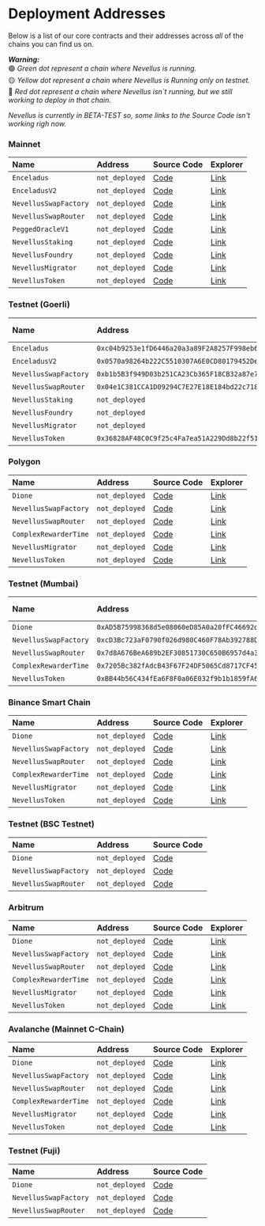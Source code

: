 
# Deployment Addresses

Below is a list of our core contracts and their addresses across _all_ of the chains you can find us on.

_**Warning:**_  
🟢 _Green dot represent a chain where Nevellus is running._  
🟡 _Yellow dot represent a chain where Nevellus is Running only on testnet._  
🔴 _Red dot represent a chain where Nevellus isn`t running, but we still working to deploy in that chain._

_Nevellus is currently in BETA-TEST so, some links to the Source Code isn't working righ now._

<Tabs>

<TabItem value='eth' label='🟡 Ethereum' default>

### Mainnet

| Name | Address | Source Code | Explorer |
| :-- | :-- | :-- | :-- |
| `Enceladus` | `not_deployed` | [Code](https://github.com/nevellusdex/nevellusdex/contracts/Enceladus.sol) | [Link](https://etherscan.io/address/0x) |
| `EnceladusV2` | `not_deployed` | [Code](https://github.com/nevellusdex/nevellusdex/contracts/EnceladusV2.sol) | [Link](https://etherscan.io/address/0x) |
| `NevellusSwapFactory` | `not_deployed` | [Code](https://github.com/nevellusdex/nevellusdex/master/protocols/nevellusdex/contracts/NevellusSwapFactory.sol) | [Link](https://etherscan.io/address/0x) |
| `NevellusSwapRouter` | `not_deployed` | [Code](https://github.com/nevellusdex/nevellusdex/master/protocols/nevellusdex/contracts/NevellusSwapRouter02.sol) | [Link](https://etherscan.io/address/0x) |
| `PeggedOracleV1` | `not_deployed` | [Code](hhttps://github.com/nevellusdex/nevellusdex/contracts/nevellusvault/PeggedOracleV1.sol) | [Link](https://etherscan.io/address/0x) |
| `NevellusStaking` | `not_deployed` | [Code](https://github.com/nevellusdex/nevellusdex/contracts/NevellusStaking.sol) | [Link](https://etherscan.io/address/0x) |
| `NevellusFoundry` | `not_deployed` | [Code](https://github.com/nevellusdex/nevellusdex/contracts/NevellusFoundry.sol) | [Link](https://etherscan.io/address/0x) |
| `NevellusMigrator` | `not_deployed` | [Code](https://github.com/nevellusdex/nevellusdex/protocols/nevellusdex/contracts/NevellusMigrator.sol) | [Link](https://etherscan.io/address/0x) |
| `NevellusToken` | `not_deployed` | [Code](https://github.com/nevellusdex/nevellusdex/contracts/NevellusToken.sol) | [Link](https://etherscan.io/address/0x) |

### Testnet (Goerli)

| Name | Address | Source Code |
| :-- | :-- | :-- |
| `Enceladus` | `0xc04b9253e1fD6446a20a3a89F2A8257F998eb69D` | [Code](https://github.com/nevellusdex/nevellusdex/blob/archieve/canary/contracts/Enceladus.sol) |
| `EnceladusV2` | `0x0570a98264b222C5510307A6E0CD80179452De02` | [Code](https://github.com/nevellusdex/nevellusdex/blob/archieve/canary/contracts/EnceladusV2.sol) |
| `NevellusSwapFactory` | `0xb1b5B3f949D03b251CA23Cb365F18CB32a87e70a` | [Code](https://github.com/nevellusdex/nevellusdex/blob/master/protocols/nevellusdex/contracts/NevellusSwapFactory.sol) |
| `NevellusSwapRouter` | `0x04e1C381CCA1D09294C7E27E18E184bd22c71812` | [Code](https://github.com/nevellusdex/nevellusdex/blob/master/protocols/nevellusdex/contracts/NevellusSwapRouter02.sol) |
| `NevellusStaking` | `not_deployed` | [Code](https://github.com/nevellusdex/nevellusdex/contracts/NevellusStaking.sol) |
| `NevellusFoundry` | `not_deployed` | [Code](https://github.com/nevellusdex/nevellusdex/contracts/NevellusFoundry.sol) |
| `NevellusMigrator` | `not_deployed` | [Code](https://github.com/nevellusdex/nevellusdex/master/protocols/nevellusdex/contracts/NevellusMigrator.sol) |
| `NevellusToken` | `0x36828AF48C0C9f25c4Fa7ea51A229Dd8b22f51c4` | [Code](https://github.com/nevellusdex/nevellusdex/master/contracts/NevellusToken.sol) |

</TabItem>

<TabItem value='polygon' label='🟡 Polygon'>

### Polygon

| Name | Address | Source Code | Explorer |
| :-- | :-- | :-- | :-- |
| `Dione` | `not_deployed` | [Code](https://github.com/nevellusdex/nevellusdex/blob/archieve/canary/contracts/MiniChefV2.sol) | [Link](https://polygonscan.com/address/) |
| `NevellusSwapFactory` | `not_deployed` | [Code](https://github.com/nevellusdex/nevellusdex/blob/master/protocols/nevellusdex/contracts/NevellusSwapFactory.sol) | [Link](https://polygonscan.com/address/) |
| `NevellusSwapRouter` | `not_deployed` | [Code](https://github.com/nevellusdex/nevellusdex/blob/master/protocols/nevellusdex/contracts/NevellusSwapRouter02.sol) | [Link](https://polygonscan.com/address/) |
| `ComplexRewarderTime` | `not_deployed` | [Code](https://github.com/nevellusdex/nevellusdex/blob/canary/contracts/mocks/ComplexRewarderTime.sol) | [Link](https://polygonscan.com/address/) |
| `NevellusMigrator` | `not_deployed` | [Code](https://github.com/nevellusdex/nevellusdex/blob/master/protocols/nevellusdex/contracts/NevellusMigrator.sol) | [Link](https://polygonscan.com/address/) |
| `NevellusToken` | `not_deployed` | [Code](https://github.com/nevellusdex/nevellusdex/blob/archieve/canary/contracts/NevellusToken.sol) | [Link](https://polygonscan.com/address/) |

### Testnet (Mumbai)

| Name | Address | Source Code |
| :-- | :-- | :-- |
| `Dione` | `0xAD5B75998368d5e08060eD85A0a20fFC46692d80` | [Code](https://github.com/nevellusdex/nevellusdex/blob/archieve/canary/contracts/MiniChefV2.sol) |
| `NevellusSwapFactory` | `0xcD3Bc723aF0790f026d980C460F78Ab392788D23` | [Code](https://github.com/nevellusdex/nevellusdex/blob/master/protocols/nevellusdex/contracts/NevellusSwapFactory.sol) |
| `NevellusSwapRouter` | `0x7d8A676BeA689b2EF30851730C650B6957d4a3Ce` | [Code](https://github.com/nevellusdex/nevellusdex/blob/master/protocols/nevellusdex/contracts/NevellusSwapRouter02.sol) |
| `ComplexRewarderTime` | `0x7205Bc382fAdcB43F67F24DF5065Cd8717CF450d` | [Code](https://github.com/nevellusdex/nevellusdex/blob/canary/contracts/mocks/ComplexRewarderTime.sol) |
| `NevellusToken` | `0xBB44b56C434fEa6F8F0a06E032f9b1b1859fA668` | [Code](https://github.com/nevellusdex/nevellusdex/blob/archieve/canary/contracts/NevellusToken.sol) |

</TabItem>

<TabItem value='bsc' label='🔴 BSC'>

### Binance Smart Chain

| Name | Address | Source Code | Explorer |
| :-- | :-- | :-- | :-- |
| `Dione` | `not_deployed` | [Code](https://github.com/nevellusdex/nevellusdex/blob/archieve/canary/contracts/MiniChefV2.sol) | [Link](https://bscscan.com/) |
| `NevellusSwapFactory` | `not_deployed` | [Code](https://github.com/nevellusdex/nevellusdex/blob/master/protocols/nevellusdex/contracts/NevellusSwapFactory.sol) | [Link](https://bscscan.com/) |
| `NevellusSwapRouter` | `not_deployed` | [Code](https://github.com/nevellusdex/nevellusdex/blob/master/protocols/nevellusdex/contracts/NevellusSwapRouter02.sol) | [Link](https://bscscan.com/) |
| `ComplexRewarderTime` | `not_deployed` | [Code](https://github.com/nevellusdex/nevellusdex/blob/canary/contracts/mocks/ComplexRewarderTime.sol) | [Link](https://bscscan.com/) |
| `NevellusMigrator` | `not_deployed` | [Code](https://github.com/nevellusdex/nevellusdex/blob/master/protocols/nevellusdex/contracts/NevellusMigrator.sol) | [Link](https://bscscan.com/) |
| `NevellusToken` | `not_deployed` | [Code](https://github.com/nevellusdex/nevellusdex/blob/archieve/canary/contracts/NevellusToken.sol) | [Link](https://bscscan.com/) |

### Testnet (BSC Testnet)

| Name | Address | Source Code |
| :-- | :-- | :-- |
| `Dione` | `not_deployed` | [Code](https://github.com/nevellusdex/nevellusdex/blob/archieve/canary/contracts/MiniChefV2.sol) |
| `NevellusSwapFactory` | `not_deployed` | [Code](https://github.com/nevellusdex/nevellusdex/blob/master/protocols/nevellusdex/contracts/NevellusSwapFactory.sol) |
| `NevellusSwapRouter` | `not_deployed` | [Code](https://github.com/nevellusdex/nevellusdex/blob/master/protocols/nevellusdex/contracts/NevellusSwapRouter02.sol) |

</TabItem>

<TabItem value='arbitrum' label='🔴 Arbitrum'>

### Arbitrum

| Name | Address | Source Code | Explorer |
| :-- | :-- | :-- | :-- |
| `Dione` | `not_deployed` | [Code](https://github.com/nevellusdex/nevellusdex/blob/archieve/canary/contracts/MiniChefV2.sol) | [Link](https://arbiscan.io/) |
| `NevellusSwapFactory` | `not_deployed` | [Code](https://github.com/nevellusdex/nevellusdex/blob/master/protocols/nevellusdex/contracts/NevellusSwapFactory.sol) | [Link](https://arbiscan.io/) |
| `NevellusSwapRouter` | `not_deployed` | [Code](https://github.com/nevellusdex/nevellusdex/blob/master/protocols/nevellusdex/contracts/NevellusSwapRouter02.sol) | [Link](https://arbiscan.io/) |
| `ComplexRewarderTime` | `not_deployed` | [Code](https://github.com/nevellusdex/nevellusdex/blob/canary/contracts/mocks/ComplexRewarderTime.sol) | [Link](https://arbiscan.io/) |
| `NevellusMigrator` | `not_deployed` | [Code](https://github.com/nevellusdex/nevellusdex/blob/master/protocols/nevellusdex/contracts/NevellusMigrator.sol) | [Link](https://arbiscan.io/) |
| `NevellusToken` | `not_deployed` | [Code](https://github.com/nevellusdex/nevellusdex/blob/archieve/canary/contracts/NevellusToken.sol) | [Link](https://arbiscan.io/) |

</TabItem>

<TabItem value='avalanche' label='🔴 Avalanche'>

### Avalanche (Mainnet C-Chain)

| Name | Address | Source Code | Explorer |
| :-- | :-- | :-- | :-- |
| `Dione` | `not_deployed` | [Code](https://github.com/nevellusdex/nevellusdex/blob/archieve/canary/contracts/MiniChefV2.sol) | [Link](https://snowtrace.io/) |
| `NevellusSwapFactory` | `not_deployed` | [Code](https://github.com/nevellusdex/nevellusdex/blob/master/protocols/nevellusdex/contracts/NevellusSwapFactory.sol) | [Link](https://snowtrace.io/) |
| `NevellusSwapRouter` | `not_deployed` | [Code](https://github.com/nevellusdex/nevellusdex/blob/master/protocols/nevellusdex/contracts/NevellusSwapRouter02.sol) | [Link](https://snowtrace.io/) |
| `ComplexRewarderTime` | `not_deployed` | [Code](https://github.com/nevellusdex/nevellusdex/blob/canary/contracts/mocks/ComplexRewarderTime.sol) | [Link](https://snowtrace.io/) |
| `NevellusMigrator` | `not_deployed` | [Code](https://github.com/nevellusdex/nevellusdex/blob/master/protocols/nevellusdex/contracts/NevellusMigrator.sol) | [Link](https://snowtrace.io/) |
| `NevellusToken` | `not_deployed` | [Code](https://github.com/nevellusdex/nevellusdex/blob/archieve/canary/contracts/NevellusToken.sol) | [Link](https://snowtrace.io/) |

### Testnet (Fuji)

| Name | Address | Source Code |
| :-- | :-- | :-- |
| `Dione` | `not_deployed` | [Code](https://github.com/nevellusdex/nevellusdex/blob/archieve/canary/contracts/MiniChefV2.sol) |
| `NevellusSwapFactory` | `not_deployed` | [Code](https://github.com/nevellusdex/nevellusdex/blob/master/protocols/nevellusdex/contracts/NevellusSwapFactory.sol) |
| `NevellusSwapRouter` | `not_deployed` | [Code](https://github.com/nevellusdex/nevellusdex/blob/master/protocols/nevellusdex/contracts/NevellusSwapRouter02.sol) |

</TabItem>

</Tabs>
